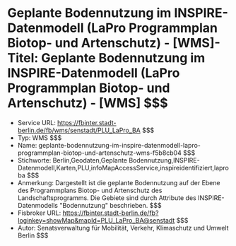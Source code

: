 # Geplante Bodennutzung im INSPIRE-Datenmodell (LaPro Programmplan Biotop- und Artenschutz) - [WMS]- Titel: Geplante Bodennutzung im INSPIRE-Datenmodell (LaPro Programmplan Biotop- und Artenschutz) - [WMS] $$$
- Service URL: https://fbinter.stadt-berlin.de/fb/wms/senstadt/PLU_LaPro_BA $$$
- Typ: WMS $$$
- Name: geplante-bodennutzung-im-inspire-datenmodell-lapro-programmplan-biotop-und-artenschutz-wms-f5b8cb04 $$$
- Stichworte: Berlin,Geodaten,Geplante Bodennutzung,INSPIRE-Datenmodell,Karten,PLU,infoMapAccessService,inspireidentifiziert,laproba $$$
- Anmerkung: Dargestellt ist die geplante Bodennutzung auf der Ebene des Programmplans Biotop- und Artenschutz des Landschaftsprogramms. Die Gebiete sind durch Attribute des INSPIRE-Datenmodells "Bodennutzung" beschrieben. $$$
- Fisbroker URL: https://fbinter.stadt-berlin.de/fb?loginkey=showMap&mapId=PLU_LaPro_BA@senstadt $$$
- Autor: Senatsverwaltung für Mobilität, Verkehr, Klimaschutz und Umwelt Berlin $$$

